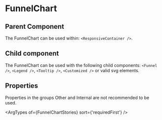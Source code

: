 
# FunnelChart

## Parent Component

The FunnelChart can be used within: `<ResponsiveContainer />`.

## Child component

The FunnelChart can be used with the following child components: `<Funnel />`, `<Legend />`, `<Tooltip />`, `<Customized />` or valid svg elements.

## Properties

Properties in the groups Other and Internal are not recommended to be used.

<ArgTypes of={FunnelChartStories} sort={'requiredFirst'} />
